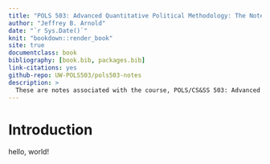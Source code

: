 ```yaml
---
title: "POLS 503: Advanced Quantitative Political Methodology: The Notes"
author: "Jeffrey B. Arnold"
date: "`r Sys.Date()`"
knit: "bookdown::render_book"
site: true
documentclass: book
bibliography: [book.bib, packages.bib]
link-citations: yes
github-repo: UW-POLS503/pols503-notes
description: >
  These are notes associated with the course, POLS/CS&SS 503: Advanced Quantitative Political Methodology at the University of Washington.
---
```


# Introduction

hello, world!
